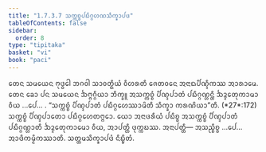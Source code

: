 ```yaml
---
title: "1.7.3.7 ᩈᨠ᩠ᨠᨧ᩠ᨧᨸᨭᩥᨣ᩠ᨣᩉᨱᩈᩥᨠ᩠ᨡᩣᨸᨴ"
tableOfContents: false
sidebar:
  order: 8
type: "tipitaka"
basket: "vi"
book: "paci"
---
```



<DynamicBreadcrumb />

<Division number="602" book="paci">

<Paragraph number="1815" book="paci">
ᨲᩮᨶ ᩈᨾᨿᩮᨶ ᨻᩩᨴ᩠ᨵᩮᩤ ᨽᨣᩅᩤ ᩈᩣᩅᨲ᩠ᨳᩥᨿᩴ ᩅᩥᩉᩁᨲᩥ ᨩᩮᨲᩅᨶᩮ ᩋᨶᩣᨳᨸᩥᨱ᩠ᨯᩥᨠᩔ ᩋᩣᩁᩣᨾᩮ. ᨲᩮᨶ ᨡᩮᩣ ᨸᨶ ᩈᨾᨿᩮᨶ ᨨᨻ᩠ᨻᨣ᩠ᨣᩥᨿᩣ ᨽᩥᨠ᩠ᨡᩪ ᩋᩈᨠ᩠ᨠᨧ᩠ᨧᩴ ᨸᩥᨱ᩠ᨯᨸᩣᨲᩴ ᨸᨭᩥᨣ᩠ᨣᨱ᩠ᩉᨶ᩠ᨲᩥ ᨨᨯ᩠ᨯᩮᨲᩩᨠᩣᨾᩣ ᩅᩥᨿ …ᨸᩮ… .
</Paragraph>

<Paragraph number="1816" book="paci">
<Emphasis>“ᩈᨠ᩠ᨠᨧ᩠ᨧᩴ ᨸᩥᨱ᩠ᨯᨸᩣᨲᩴ ᨸᨭᩥᨣ᩠ᨣᩉᩮᩔᩣᨾᩦᨲᩥ ᩈᩥᨠ᩠ᨡᩣ ᨠᩁᨱᩦᨿᩣ”</Emphasis>ᨲᩥ. (*27*:<Emphasis>172</Emphasis>)
</Paragraph>

<Paragraph number="1817" book="paci">
ᩈᨠ᩠ᨠᨧ᩠ᨧᩴ ᨸᩥᨱ᩠ᨯᨸᩣᨲᩮᩣ ᨸᨭᩥᨣ᩠ᨣᩉᩮᨲᨻ᩠ᨻᩮᩣ. ᨿᩮᩣ ᩋᨶᩣᨴᩁᩥᨿᩴ ᨸᨭᩥᨧ᩠ᨧ ᩋᩈᨠ᩠ᨠᨧ᩠ᨧᩴ ᨸᩥᨱ᩠ᨯᨸᩣᨲᩴ ᨸᨭᩥᨣ᩠ᨣᨱ᩠ᩉᩣᨲᩥ ᨨᨯ᩠ᨯᩮᨲᩩᨠᩣᨾᩮᩣ ᩅᩥᨿ, ᩋᩣᨸᨲ᩠ᨲᩥ ᨴᩩᨠ᩠ᨠᨭᩔ.
</Paragraph>

<Paragraph number="1818" book="paci">
ᩋᨶᩣᨸᨲ᩠ᨲᩥ— ᩋᩈᨬ᩠ᨧᩥᨧ᩠ᨧ …ᨸᩮ… ᩋᩣᨴᩥᨠᨾ᩠ᨾᩥᨠᩔᩣᨲᩥ.

</Paragraph>
</Division>

<Paragraph number="1819" type="center" book="paci">
ᩈᨲ᩠ᨲᨾᩈᩥᨠ᩠ᨡᩣᨸᨴᩴ ᨶᩥᨭ᩠ᨮᩥᨲᩴ.
</Paragraph>